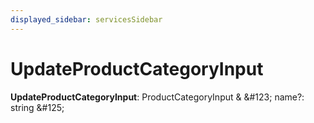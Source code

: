 ```yaml
---
displayed_sidebar: servicesSidebar
---
```



# UpdateProductCategoryInput

 **UpdateProductCategoryInput**: ProductCategoryInput & \&#123; name?: string  \&#125;
